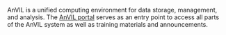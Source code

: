 
AnVIL is a unified computing environment for data storage, management, and analysis. The [AnVIL portal](https://anvilproject.org) serves as an entry point to access all parts of the AnVIL system as well as training materials and announcements. 
